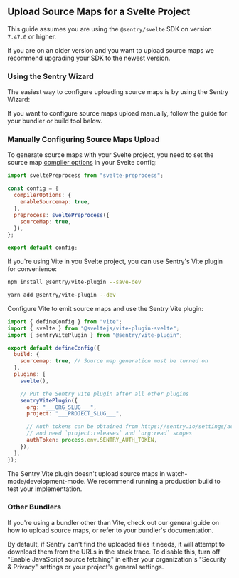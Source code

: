 ## Upload Source Maps for a Svelte Project

<Note>

This guide assumes you are using the `@sentry/svelte` SDK on version `7.47.0` or higher.

If you are on an older version and you want to upload source maps we recommend upgrading your SDK to the newest version.

</Note>

### Using the Sentry Wizard

The easiest way to configure uploading source maps is by using the Sentry Wizard:

<Include name="sourcemaps-wizard-instructions.mdx"/>

If you want to configure source maps upload manually, follow the guide for your bundler or build tool below.

### Manually Configuring Source Maps Upload


To generate source maps with your Svelte project, you need to set the source map [compiler options](https://svelte.dev/docs#compile-time-svelte-compile) in your Svelte config:

```JavaScript {filename:svelte.config.js}
import sveltePreprocess from "svelte-preprocess";

const config = {
  compilerOptions: {
    enableSourcemap: true,
  },
  preprocess: sveltePreprocess({
    sourceMap: true,
  }),
};

export default config;
```

If you're using Vite in you Svelte project, you can use Sentry's Vite plugin for convenience:

```bash {tabTitle:npm}
npm install @sentry/vite-plugin --save-dev
```

```bash {tabTitle:Yarn}
yarn add @sentry/vite-plugin --dev
```

Configure Vite to emit source maps and use the Sentry Vite plugin:

```JavaScript {filename:vite.config.js}
import { defineConfig } from "vite";
import { svelte } from "@sveltejs/vite-plugin-svelte";
import { sentryVitePlugin } from "@sentry/vite-plugin";

export default defineConfig({
  build: {
    sourcemap: true, // Source map generation must be turned on
  },
  plugins: [
    svelte(),

    // Put the Sentry vite plugin after all other plugins
    sentryVitePlugin({
      org: "___ORG_SLUG___",
      project: "___PROJECT_SLUG___",

      // Auth tokens can be obtained from https://sentry.io/settings/account/api/auth-tokens/
      // and need `project:releases` and `org:read` scopes
      authToken: process.env.SENTRY_AUTH_TOKEN,
    }),
  ],
});
```

<Note>

The Sentry Vite plugin doesn't upload source maps in watch-mode/development-mode.
We recommend running a production build to test your implementation.

</Note>

### Other Bundlers

If you're using a bundler other than Vite, check out our general guide on how to <PlatformLink to="/sourcemaps/uploading/">upload source maps</PlatformLink>, or refer to your bundler's documentation.

<Note>

By default, if Sentry can't find the uploaded files it needs, it will attempt to download them from the URLs in the stack trace. To disable this, turn off "Enable JavaScript source fetching" in either your organization's "Security & Privacy" settings or your project's general settings.

</Note>
